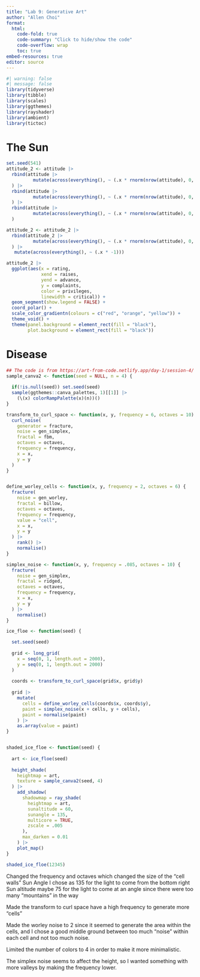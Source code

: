 ```yaml
---
title: "Lab 9: Generative Art"
author: "Allen Choi"
format:
  html:
    code-fold: true
    code-summary: "Click to hide/show the code"
    code-overflow: wrap
    toc: true
embed-resources: true
editor: source
---
```


```r
#| warning: false
#| message: false
library(tidyverse)
library(tibble)
library(scales)
library(ggthemes)
library(rayshader)
library(ambient)
library(tictoc)
```

# The Sun
```r
set.seed(541)
attitude_2 <- attitude |> 
  rbind(attitude |> 
          mutate(across(everything(), ~ (.x * rnorm(nrow(attitude), 0, 1))))
  ) |> 
  rbind(attitude |> 
          mutate(across(everything(), ~ (.x * rnorm(nrow(attitude), 0, 0.1))))
  ) |> 
  rbind(attitude |> 
          mutate(across(everything(), ~ (.x * rnorm(nrow(attitude), 0, 0.01))))
  )

attitude_2 <- attitude_2 |> 
  rbind(attitude_2 |> 
          mutate(across(everything(), ~ (.x * rnorm(nrow(attitude), 0, .1))))
  ) |> 
   mutate(across(everything(), ~ (.x * -1)))

attitude_2 |> 
  ggplot(aes(x = rating, 
             xend = raises,
             yend = advance,
             y = complaints,
             color = privileges,
             linewidth = critical)) +
  geom_segment(show.legend = FALSE) +
  coord_polar() +
  scale_color_gradientn(colours = c("red", "orange", "yellow")) +
  theme_void() +
  theme(panel.background = element_rect(fill = "black"),
        plot.background = element_rect(fill = "black"))

```

# Disease
```r
## The code is from https://art-from-code.netlify.app/day-1/session-4/
sample_canva2 <- function(seed = NULL, n = 4) {
  
  if(!is.null(seed)) set.seed(seed)
  sample(ggthemes::canva_palettes, 1)[[1]] |>
    (\(x) colorRampPalette(x)(n))()  
}

transform_to_curl_space <- function(x, y, frequency = 6, octaves = 10) {
  curl_noise(
    generator = fracture,
    noise = gen_simplex,
    fractal = fbm,
    octaves = octaves,
    frequency = frequency,
    x = x,
    y = y
  )
}


define_worley_cells <- function(x, y, frequency = 2, octaves = 6) {
  fracture(
    noise = gen_worley,
    fractal = billow,
    octaves = octaves,
    frequency = frequency,
    value = "cell",
    x = x,
    y = y
  ) |>
    rank() |> 
    normalise()
}

simplex_noise <- function(x, y, frequency = .085, octaves = 10) {
  fracture(
    noise = gen_simplex,
    fractal = ridged,
    octaves = octaves,
    frequency = frequency,
    x = x,
    y = y
  ) |>
    normalise()
}

ice_floe <- function(seed) {

  set.seed(seed)
  
  grid <- long_grid(
    x = seq(0, 1, length.out = 2000),
    y = seq(0, 1, length.out = 2000)
  )
  
  coords <- transform_to_curl_space(grid$x, grid$y)
  
  grid |>
    mutate(
      cells = define_worley_cells(coords$x, coords$y),
      paint = simplex_noise(x + cells, y + cells),
      paint = normalise(paint)
    ) |>
    as.array(value = paint)
}


shaded_ice_floe <- function(seed) {
  
  art <- ice_floe(seed)
  
  height_shade(
    heightmap = art,
    texture = sample_canva2(seed, 4)
  ) |>
    add_shadow(
      shadowmap = ray_shade(
        heightmap = art, 
        sunaltitude = 60, 
        sunangle = 135,
        multicore = TRUE, 
        zscale = .005
      ), 
      max_darken = 0.01
    ) |>
    plot_map()
}

shaded_ice_floe(12345)
```
Changed the frequency and octaves which changed the size of the "cell walls"
Sun Angle I chose as 135 for the light to come from the bottom right
Sun altitude maybe 75 for the light to come at an angle since there were too many "mountains" in the way

Made the transform to curl space have a high frequency to generate more "cells"

Made the worley noise to 2 since it seemed to generate the area within the cells, and I chose a good middle ground between too much "noise" within each cell and not too much noise.

Limited the number of colors to 4 in order to make it more minimalistic.

The simplex noise seems to affect the height, so I wanted something with more valleys by making the frequency lower.